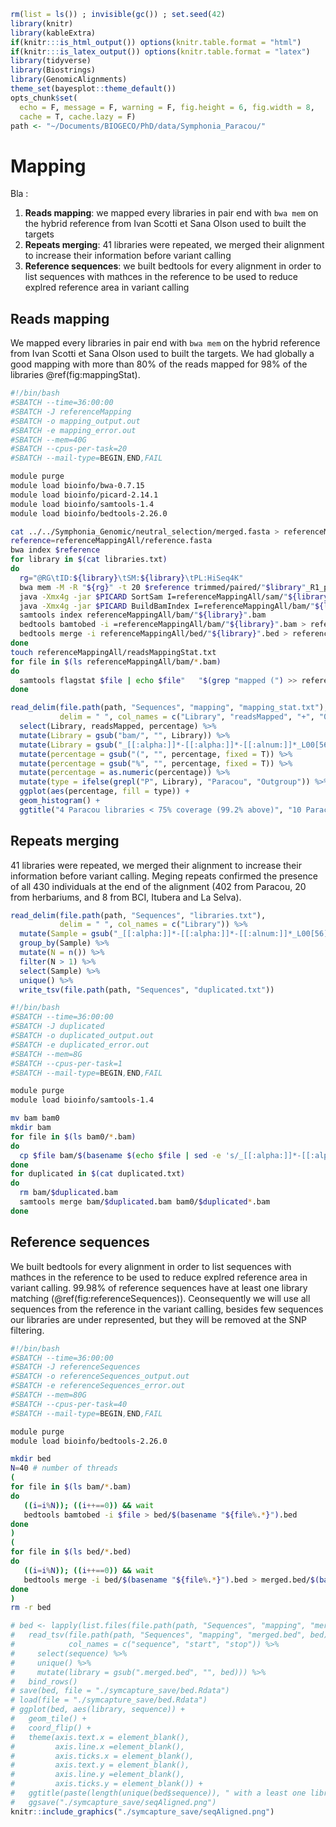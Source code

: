 ```r
rm(list = ls()) ; invisible(gc()) ; set.seed(42)
library(knitr)
library(kableExtra)
if(knitr:::is_html_output()) options(knitr.table.format = "html") 
if(knitr:::is_latex_output()) options(knitr.table.format = "latex") 
library(tidyverse)
library(Biostrings)
library(GenomicAlignments)
theme_set(bayesplot::theme_default())
opts_chunk$set(
  echo = F, message = F, warning = F, fig.height = 6, fig.width = 8,
  cache = T, cache.lazy = F)
path <- "~/Documents/BIOGECO/PhD/data/Symphonia_Paracou/"
```

# Mapping

Bla :

1. __Reads mapping__: we mapped every libraries in pair end with `bwa mem` on the hybrid reference from Ivan Scotti et Sana Olson used to built the targets
1. __Repeats merging__: 41 libraries were repeated, we merged their alignment to increase their information before variant calling
1. __Reference sequences__: we built bedtools for every alignment in order to list sequences with mathces in the reference to be used to reduce explred reference area in variant calling

## Reads mapping

We mapped every libraries in pair end with `bwa mem` on the hybrid reference from Ivan Scotti et Sana Olson used to built the targets. We had globally a good mapping with more than 80% of the reads mapped for  98% of the libraries \@ref(fig:mappingStat).

```bash
#!/bin/bash
#SBATCH --time=36:00:00
#SBATCH -J referenceMapping
#SBATCH -o mapping_output.out
#SBATCH -e mapping_error.out
#SBATCH --mem=40G
#SBATCH --cpus-per-task=20
#SBATCH --mail-type=BEGIN,END,FAIL

module purge
module load bioinfo/bwa-0.7.15
module load bioinfo/picard-2.14.1
module load bioinfo/samtools-1.4
module load bioinfo/bedtools-2.26.0

cat ../../Symphonia_Genomic/neutral_selection/merged.fasta > referenceMappingAll/reference.fasta
reference=referenceMappingAll/reference.fasta 
bwa index $reference
for library in $(cat libraries.txt)
do
  rg="@RG\tID:${library}\tSM:${library}\tPL:HiSeq4K"
  bwa mem -M -R "${rg}" -t 20 $reference trimmed/paired/"$library"_R1_paired.fq.gz trimmed/paired/"$library"_R2_paired.fq.gz > referenceMappingAll/sam/"${library}.sam"
  java -Xmx4g -jar $PICARD SortSam I=referenceMappingAll/sam/"${library}.sam" O=referenceMappingAll/bam/"${library}".bam SORT_ORDER=coordinate
  java -Xmx4g -jar $PICARD BuildBamIndex I=referenceMappingAll/bam/"${library}".bam O=referenceMappingAll/bam/"${filename}".bai
  samtools index referenceMappingAll/bam/"${library}".bam
  bedtools bamtobed -i =referenceMappingAll/bam/"${library}".bam > referenceMappingAll/bed/"${library}".bed
  bedtools merge -i referenceMappingAll/bed/"${library}".bed > referenceMappingAll/merged_bed/"${library}".bed
done
touch referenceMappingAll/readsMappingStat.txt
for file in $(ls referenceMappingAll/bam/*.bam)
do
  samtools flagstat $file | echo $file"   "$(grep "mapped (") >> referenceMappingAll/readsMappingStat.txt
done
```

```r
read_delim(file.path(path, "Sequences", "mapping", "mapping_stat.txt"),
           delim = " ", col_names = c("Library", "readsMapped", "+", "0", "mapped", "percentage", ":", "N/A")) %>% 
  select(Library, readsMapped, percentage) %>% 
  mutate(Library = gsub("bam/", "", Library)) %>% 
  mutate(Library = gsub("_[[:alpha:]]*-[[:alpha:]]*-[[:alnum:]]*_L00[56].bam$", "", Library)) %>% 
  mutate(percentage = gsub("(", "", percentage, fixed = T)) %>% 
  mutate(percentage = gsub("%", "", percentage, fixed = T)) %>% 
  mutate(percentage = as.numeric(percentage)) %>% 
  mutate(type = ifelse(grepl("P", Library), "Paracou", "Outgroup")) %>% 
  ggplot(aes(percentage, fill = type)) +
  geom_histogram() +
  ggtitle("4 Paracou libraries < 75% coverage (99.2% above)", "10 Paracou libraries < 80% coverage (98% above)")
```

## Repeats merging

41 libraries were repeated, we merged their alignment to increase their information before variant calling. Meging repeats confirmed the presence of all 430 individuals at the end of the alignment (402 from Paracou, 20 from herbariums, and 8 from BCI, Itubera and La Selva).

```r
read_delim(file.path(path, "Sequences", "libraries.txt"),
           delim = " ", col_names = c("Library")) %>% 
  mutate(Sample = gsub("_[[:alpha:]]*-[[:alpha:]]*-[[:alnum:]]*_L00[56]", "", Library)) %>% 
  group_by(Sample) %>% 
  mutate(N = n()) %>% 
  filter(N > 1) %>% 
  select(Sample) %>% 
  unique() %>% 
  write_tsv(file.path(path, "Sequences", "duplicated.txt"))
```

```bash
#!/bin/bash
#SBATCH --time=36:00:00
#SBATCH -J duplicated
#SBATCH -o duplicated_output.out
#SBATCH -e duplicated_error.out
#SBATCH --mem=8G
#SBATCH --cpus-per-task=1
#SBATCH --mail-type=BEGIN,END,FAIL

module purge
module load bioinfo/samtools-1.4

mv bam bam0
mkdir bam
for file in $(ls bam0/*.bam)
do
  cp $file bam/$(basename $(echo $file | sed -e 's/_[[:alpha:]]*-[[:alpha:]]*-[[:alnum:]]*_L00[56].bam$/.bam/'))
done
for duplicated in $(cat duplicated.txt)
do
  rm bam/$duplicated.bam
  samtools merge bam/$duplicated.bam bam0/$duplicated*.bam
done
```

## Reference sequences

We built bedtools for every alignment in order to list sequences with mathces in the reference to be used to reduce explred reference area in variant calling. 99.98% of reference sequences have at least one library matching (\@ref(fig:referenceSequences)). Ceonsequently we will use all sequences from the reference in the variant calling, besides few sequences our libraries are under represented, but they will be removed at the SNP filtering.

```bash
#!/bin/bash
#SBATCH --time=36:00:00
#SBATCH -J referenceSequences
#SBATCH -o referenceSequences_output.out
#SBATCH -e referenceSequences_error.out
#SBATCH --mem=80G
#SBATCH --cpus-per-task=40
#SBATCH --mail-type=BEGIN,END,FAIL

module purge
module load bioinfo/bedtools-2.26.0

mkdir bed
N=40 # number of threads
(
for file in $(ls bam/*.bam)
do 
   ((i=i%N)); ((i++==0)) && wait
   bedtools bamtobed -i $file > bed/$(basename "${file%.*}").bed
done
)
(
for file in $(ls bed/*.bed)
do 
   ((i=i%N)); ((i++==0)) && wait
   bedtools merge -i bed/$(basename "${file%.*}").bed > merged.bed/$(basename "${file%.*}").merged.bed
done
)
rm -r bed
```

```r
# bed <- lapply(list.files(file.path(path, "Sequences", "mapping", "merged.bed")), function(bed)
#   read_tsv(file.path(path, "Sequences", "mapping", "merged.bed", bed),
#            col_names = c("sequence", "start", "stop")) %>% 
#     select(sequence) %>% 
#     unique() %>% 
#     mutate(library = gsub(".merged.bed", "", bed))) %>% 
#   bind_rows()
# save(bed, file = "./symcapture_save/bed.Rdata")
# load(file = "./symcapture_save/bed.Rdata")
# ggplot(bed, aes(library, sequence)) +
#   geom_tile() +
#   coord_flip() +
#   theme(axis.text.x = element_blank(), 
#         axis.line.x =element_blank(), 
#         axis.ticks.x = element_blank(),
#         axis.text.y = element_blank(), 
#         axis.line.y =element_blank(), 
#         axis.ticks.y = element_blank()) +
#   ggtitle(paste(length(unique(bed$sequence)), " with a least one library match (99.98%)")) +
#   ggsave("./symcapture_save/seqAligned.png")
knitr::include_graphics("./symcapture_save/seqAligned.png")
```

